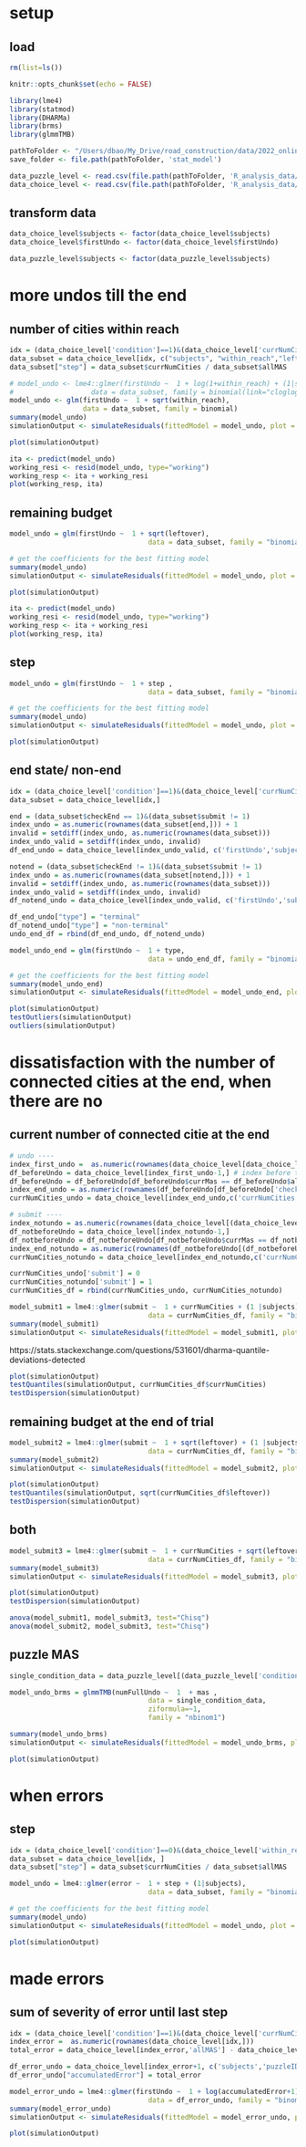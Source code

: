# setup
## load
```r
rm(list=ls())

knitr::opts_chunk$set(echo = FALSE)

library(lme4)
library(statmod)
library(DHARMa)
library(brms)
library(glmmTMB)

pathToFolder <- "/Users/dbao/My_Drive/road_construction/data/2022_online/"
save_folder <- file.path(pathToFolder, 'stat_model')

data_puzzle_level <- read.csv(file.path(pathToFolder, 'R_analysis_data/data.csv'))
data_choice_level <- read.csv(file.path(pathToFolder, 'R_analysis_data/choice_level/choicelevel_data.csv'))
```

## transform data
```r
data_choice_level$subjects <- factor(data_choice_level$subjects)
data_choice_level$firstUndo <- factor(data_choice_level$firstUndo)

data_puzzle_level$subjects <- factor(data_puzzle_level$subjects)
```

# more undos till the end
## number of cities within reach
```r
idx = (data_choice_level['condition']==1)&(data_choice_level['currNumCities']!=1)
data_subset = data_choice_level[idx, c("subjects", "within_reach","leftover", "currNumCities","allMAS","firstUndo")]
data_subset["step"] = data_subset$currNumCities / data_subset$allMAS
```

```r
# model_undo <- lme4::glmer(firstUndo ~  1 + log(1+within_reach) + (1|subjects),
#                   data = data_subset, family = binomial(link="cloglog"))
model_undo <- glm(firstUndo ~  1 + sqrt(within_reach),
                  data = data_subset, family = binomial)
summary(model_undo)
simulationOutput <- simulateResiduals(fittedModel = model_undo, plot = F)
```

```r
plot(simulationOutput)
```

```r
ita <- predict(model_undo)
working_resi <- resid(model_undo, type="working")
working_resp <- ita + working_resi
plot(working_resp, ita)
```
## remaining budget
```r
model_undo = glm(firstUndo ~  1 + sqrt(leftover),
                                  data = data_subset, family = "binomial")

# get the coefficients for the best fitting model
summary(model_undo)
simulationOutput <- simulateResiduals(fittedModel = model_undo, plot = F)
```
```r
plot(simulationOutput)
```
```r
ita <- predict(model_undo)
working_resi <- resid(model_undo, type="working")
working_resp <- ita + working_resi
plot(working_resp, ita)

```
## step
```r
model_undo = glm(firstUndo ~  1 + step ,
                                  data = data_subset, family = "binomial")

# get the coefficients for the best fitting model
summary(model_undo)
simulationOutput <- simulateResiduals(fittedModel = model_undo, plot = F)
```
```r
plot(simulationOutput)
```

## end state/ non-end
```r
idx = (data_choice_level['condition']==1)&(data_choice_level['currNumCities']!=1)
data_subset = data_choice_level[idx,]

end = (data_subset$checkEnd == 1)&(data_subset$submit != 1)
index_undo = as.numeric(rownames(data_subset[end,])) + 1
invalid = setdiff(index_undo, as.numeric(rownames(data_subset)))
index_undo_valid = setdiff(index_undo, invalid)
df_end_undo = data_choice_level[index_undo_valid, c('firstUndo','subjects','puzzleID')]

notend = (data_subset$checkEnd != 1)&(data_subset$submit != 1)
index_undo = as.numeric(rownames(data_subset[notend,])) + 1
invalid = setdiff(index_undo, as.numeric(rownames(data_subset)))
index_undo_valid = setdiff(index_undo, invalid)
df_notend_undo = data_choice_level[index_undo_valid, c('firstUndo','subjects','puzzleID')]

df_end_undo["type"] = "terminal"
df_notend_undo["type"] = "non-terminal"
undo_end_df = rbind(df_end_undo, df_notend_undo)
```

```r
model_undo_end = glm(firstUndo ~  1 + type,
                                  data = undo_end_df, family = "binomial")

# get the coefficients for the best fitting model
summary(model_undo_end)
simulationOutput <- simulateResiduals(fittedModel = model_undo_end, plot = F)
```
```r
plot(simulationOutput)
testOutliers(simulationOutput)
outliers(simulationOutput)
```

# dissatisfaction with the number of connected cities at the end, when there are no 
## current number of connected citie at the end
```r
# undo ----
index_first_undo =  as.numeric(rownames(data_choice_level[data_choice_level['undo'] == 1,])) # undo, not necessarily the first undo 
df_beforeUndo = data_choice_level[index_first_undo-1,] # index before that
df_beforeUndo = df_beforeUndo[df_beforeUndo$currMas == df_beforeUndo$allMAS,] # there are no errors
index_end_undo = as.numeric(rownames(df_beforeUndo[df_beforeUndo['checkEnd'] == 1,])) # end of trial
currNumCities_undo = data_choice_level[index_end_undo,c('currNumCities','subjects','puzzleID','leftover')] # remaining budget

# submit ----
index_notundo = as.numeric(rownames(data_choice_level[(data_choice_level['submit'] == 1)&(data_choice_level['condition'] == 1),])) # submit
df_notbeforeUndo = data_choice_level[index_notundo-1,]
df_notbeforeUndo = df_notbeforeUndo[df_notbeforeUndo$currMas == df_notbeforeUndo$allMAS,]
index_end_notundo = as.numeric(rownames(df_notbeforeUndo[(df_notbeforeUndo['checkEnd'] == 1),]))
currNumCities_notundo = data_choice_level[index_end_notundo,c('currNumCities','subjects','puzzleID','leftover')]

currNumCities_undo['submit'] = 0
currNumCities_notundo['submit'] = 1
currNumCities_df = rbind(currNumCities_undo, currNumCities_notundo)

```

```r

model_submit1 = lme4::glmer(submit ~  1 + currNumCities + (1 |subjects),
                                  data = currNumCities_df, family = "binomial")
summary(model_submit1)
simulationOutput <- simulateResiduals(fittedModel = model_submit1, plot = F)
```

https://stats.stackexchange.com/questions/531601/dharma-quantile-deviations-detected
```r
plot(simulationOutput)
testQuantiles(simulationOutput, currNumCities_df$currNumCities)
testDispersion(simulationOutput)
```

## remaining budget at the end of trial 

```r
model_submit2 = lme4::glmer(submit ~  1 + sqrt(leftover) + (1 |subjects),
                                  data = currNumCities_df, family = "binomial")
summary(model_submit2)
simulationOutput <- simulateResiduals(fittedModel = model_submit2, plot = F)

```

```r
plot(simulationOutput)
testQuantiles(simulationOutput, sqrt(currNumCities_df$leftover))
testDispersion(simulationOutput)

```

## both
```r
model_submit3 = lme4::glmer(submit ~  1 + currNumCities + sqrt(leftover) + (1 |subjects),
                                  data = currNumCities_df, family = "binomial")
summary(model_submit3)
simulationOutput <- simulateResiduals(fittedModel = model_submit3, plot = F)

```
```r
plot(simulationOutput)
testDispersion(simulationOutput)

```

```r
anova(model_submit1, model_submit3, test="Chisq")
anova(model_submit2, model_submit3, test="Chisq")
```

## puzzle MAS
```r
single_condition_data = data_puzzle_level[(data_puzzle_level['condition']==1), c("mas", "subjects", "numFullUndo")]
```

```r
model_undo_brms = glmmTMB(numFullUndo ~  1  + mas ,
                                  data = single_condition_data,  
                                  ziformula=~1,
                                  family = "nbinom1")
```

```r
summary(model_undo_brms)
simulationOutput <- simulateResiduals(fittedModel = model_undo_brms, plot = F)

```
```r
plot(simulationOutput)

```
# when errors
## step

```r
idx = (data_choice_level['condition']==0)&(data_choice_level['within_reach']!=0)
data_subset = data_choice_level[idx, ]
data_subset["step"] = data_subset$currNumCities / data_subset$allMAS
```

```r
model_undo = lme4::glmer(error ~  1 + step + (1|subjects),
                                  data = data_subset, family = "binomial")

# get the coefficients for the best fitting model
summary(model_undo)
simulationOutput <- simulateResiduals(fittedModel = model_undo, plot = F)
```

```r
plot(simulationOutput)

```

# made errors
## sum of severity of error until last step

```r
idx = (data_choice_level['condition']==1)&(data_choice_level['currNumCities']!=1)&(data_choice_level['submit']!=1)
index_error =  as.numeric(rownames(data_choice_level[idx,]))
total_error = data_choice_level[index_error,'allMAS'] - data_choice_level[index_error,'currMas']

df_error_undo = data_choice_level[index_error+1, c('subjects','puzzleID', "firstUndo")]
df_error_undo["accumulatedError"] = total_error
```

```r
model_error_undo = lme4::glmer(firstUndo ~  1 + log(accumulatedError+1) + (1|subjects),
                                  data = df_error_undo, family = "binomial")
summary(model_error_undo)
simulationOutput <- simulateResiduals(fittedModel = model_error_undo, plot = F)
```
```r
plot(simulationOutput)
```

